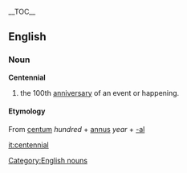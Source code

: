 {{wikipedia}}
__TOC__
==English==
===Noun===
[[Category:English nouns]]
'''Centennial'''
#the 100th [[anniversary]] of an event or happening.

==== Etymology ====
From {{L.}} [[centum]] ''hundred'' + [[annus]] ''year'' + [[-al]]

[[it:centennial]]